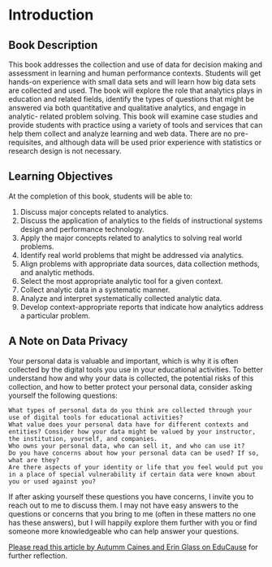 # Introduction

## Book Description

This book addresses the collection and use of data for decision making and assessment in learning and human performance contexts. Students will get hands-on experience with small data sets and will learn how big data sets are collected and used. The book will explore the role that analytics plays in education and related fields, identify the types of questions that might be answered via both quantitative and qualitative analytics, and engage in analytic- related problem solving. This book will examine case studies and provide students with practice using a variety of tools and services that can help them collect and analyze learning and web data. There are no pre-requisites, and although data will be used prior experience with statistics or research design is not necessary.

## Learning Objectives

At the completion of this book, students will be able to:

1. Discuss major concepts related to analytics.
2. Discuss the application of analytics to the fields of instructional systems design and performance technology.
3. Apply the major concepts related to analytics to solving real world problems.
4. Identify real world problems that might be addressed via analytics.
5. Align problems with appropriate data sources, data collection methods, and analytic methods.
6. Select the most appropriate analytic tool for a given context.
7. Collect analytic data in a systematic manner.
8. Analyze and interpret systematically collected analytic data.
9. Develop context-appropriate reports that indicate how analytics address a particular problem.

## A Note on Data Privacy

Your personal data is valuable and important, which is why it is often collected by the digital tools you use in your educational activities. To better understand how and why your data is collected, the potential risks of this collection, and how to better protect your personal data, consider asking yourself the following questions:

    What types of personal data do you think are collected through your use of digital tools for educational activities?
    What value does your personal data have for different contexts and entities? Consider how your data might be valued by your instructor, the institution, yourself, and companies.
    Who owns your personal data, who can sell it, and who can use it?
    Do you have concerns about how your personal data can be used? If so, what are they?
    Are there aspects of your identity or life that you feel would put you in a place of special vulnerability if certain data were known about you or used against you?

If after asking yourself these questions you have concerns, I invite you to reach out to me to discuss them. I may not have easy answers to the questions or concerns that you bring to me (often in these matters no one has these answers), but I will happily explore them further with you or find someone more knowledgeable who can help answer your questions.

[Please read this article by Autumm Caines and Erin Glass on EduCause](https://er.educause.edu/articles/2019/10/education-before-regulation-empowering-students-to-question-their-data-privacy) for further reflection.
